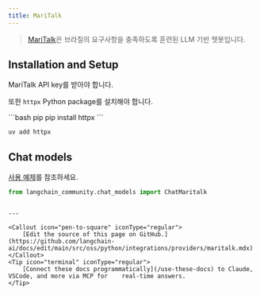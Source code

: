 ```yaml
---
title: MariTalk
---
```


>[MariTalk](https://www.maritaca.ai/en)은 브라질의 요구사항을 충족하도록 훈련된 LLM 기반 챗봇입니다.

## Installation and Setup

MariTalk API key를 받아야 합니다.

또한 `httpx` Python package를 설치해야 합니다.

<CodeGroup>
```bash pip
pip install httpx
```

```bash uv
uv add httpx
```
</CodeGroup>

## Chat models

[사용 예제](/oss/python/integrations/chat/maritalk)를 참조하세요.

```python
from langchain_community.chat_models import ChatMaritalk
```
```

---

<Callout icon="pen-to-square" iconType="regular">
    [Edit the source of this page on GitHub.](https://github.com/langchain-ai/docs/edit/main/src/oss/python/integrations/providers/maritalk.mdx)
</Callout>
<Tip icon="terminal" iconType="regular">
    [Connect these docs programmatically](/use-these-docs) to Claude, VSCode, and more via MCP for    real-time answers.
</Tip>
